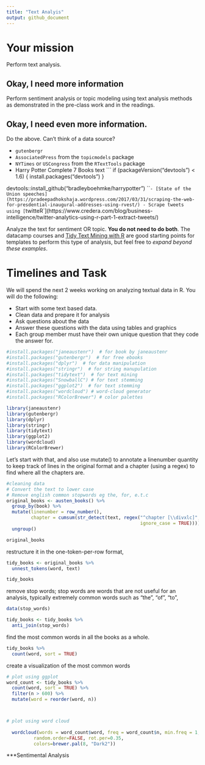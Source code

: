 ```yaml
---
title: "Text Analyis"
output: github_document
---
```





# Your mission

Perform text analysis.

## Okay, I need more information

Perform sentiment analysis or topic modeling using text analysis methods as demonstrated in the pre-class work and in the readings.

## Okay, I need even more information.

Do the above. Can't think of a data source?

- `gutenbergr`
- `AssociatedPress` from the `topicmodels` package
- `NYTimes` or `USCongress` from the `RTextTools` package
- Harry Potter Complete 7 Books text
    ```
    if (packageVersion("devtools") < 1.6) {
  install.packages("devtools")
}

devtools::install_github("bradleyboehmke/harrypotter")
    ```
- [State of the Union speeches](https://pradeepadhokshaja.wordpress.com/2017/03/31/scraping-the-web-for-presdential-inaugural-addresses-using-rvest/)
- Scrape tweets using [`twitteR`](https://www.credera.com/blog/business-intelligence/twitter-analytics-using-r-part-1-extract-tweets/)

Analyze the text for sentiment OR topic. **You do not need to do both**. The datacamp courses and [Tidy Text Mining with R](http://tidytextmining.com/) are good starting points for templates to perform this type of analysis, but feel free to *expand beyond these examples*.

# Timelines and Task


We will spend the next 2 weeks working on analyzing textual data in R. You will do the following:

- Start with some text based data.
- Clean data and prepare it for analysis
- Ask questions about the data
- Answer these questions with the data using tables and graphics
- Each group member must have their own unique question that they code the answer for. 
```r
#install.packages("janeaustenr")  # for book by janeaustenr
#install.packages("gutenbergr")  # for free ebooks
#install.packages("dplyr")  # for data manipulation
#install.packages("stringr")  # for string manupulation
#install.packages("tidytext")  # for text mining
#install.packages("SnowballC") # for text stemming
#install.packages("ggplot2")  # for text stemming
#install.packages("wordcloud") # word-cloud generator 
#install.packages("RColorBrewer") # color palettes

```


```r
library(janeaustenr)
library(gutenbergr)
library(dplyr)
library(stringr)
library(tidytext)
library(ggplot2)
library(wordcloud)
library(RColorBrewer)


```
Let’s start with that, and also use mutate() to annotate a linenumber quantity to keep track of lines in the original format and a chapter (using a regex) to find where all the chapters are.
```r
#cleaning data
# Convert the text to lower case
# Remove english common stopwords eg the, for, e.t.c
original_books <- austen_books() %>%
  group_by(book) %>%
  mutate(linenumber = row_number(),
         chapter = cumsum(str_detect(text, regex("^chapter [\\divxlc]",
                                                 ignore_case = TRUE)))) %>%
  ungroup()

original_books
```
restructure it in the one-token-per-row format, 

```r
tidy_books <- original_books %>%
  unnest_tokens(word, text)

tidy_books
```

remove stop words; stop words are words that are not useful for an analysis, typically extremely common words such as "the", "of", "to",

```r
data(stop_words)

tidy_books <- tidy_books %>%
  anti_join(stop_words)
```

find the most common words in all the books as a whole.
```r
tidy_books %>%
  count(word, sort = TRUE) 
```

create a visualization of the most common words 
```r
# plot using ggplot
word_count <- tidy_books %>%
  count(word, sort = TRUE) %>%
  filter(n > 600) %>%
  mutate(word = reorder(word, n))



# plot using word cloud
 
  wordcloud(words = word_count$word, freq = word_count$n, min.freq = 1,
          random.order=FALSE, rot.per=0.35, 
          colors=brewer.pal(8, "Dark2"))

```

***Sentimental Analysis
```r

```

